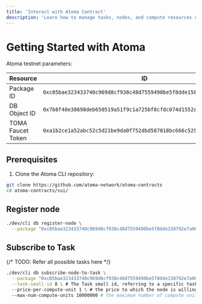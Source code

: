 ```yaml
---
title: 'Interact with Atoma Contract'
description: 'Learn how to manage tasks, nodes, and compute resources on the Atoma network'
---
```


# Getting Started with Atoma

Atoma testnet parameters:

| Resource | ID |
|----------|-----|
| Package ID | `0xc05bae323433740c969d8cf938c48d7559490be5f8dde158792e7a0623787013` |
| DB Object ID | `0x7b8f40e38698deb650519a51f9c1a725bf8cfdc074d1552a4dc85976c2b414be` |
| TOMA Faucet Token | `0xa1b2ce1a52abc52c5d21be9da0f752dbd587018bc666c5298f778f42de26df1d` |

## Prerequisites

1. Clone the Atoma CLI repository:
```bash
git clone https://github.com/atoma-network/atoma-contracts
cd atoma-contracts/sui/
```

## Register node

```bash
./dev/cli db register-node \
  --package "0xc05bae323433740c969d8cf938c48d7559490be5f8dde158792e7a0623787013"
```

## Subscribe to Task
{/* TODO: Refer all possible tasks here */}

```bash
./dev/cli db subscribe-node-to-task \
  --package "0xc05bae323433740c969d8cf938c48d7559490be5f8dde158792e7a0623787013" \
  --task-small-id 8 \ # The Task small id, referring to a specific task on Atoma
  --price-per-compute-unit 1 \ # the price to which the node is willing to be paid for its compute
  --max-num-compute-units 10000000 # the maximum number of compute units that a node is willing to sell per Stack, the higher the better
```



